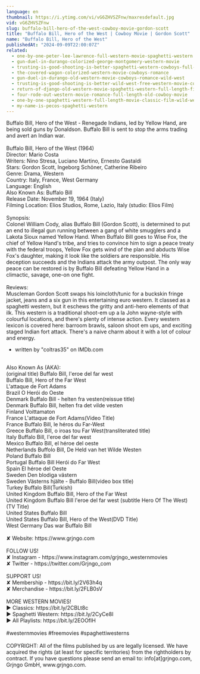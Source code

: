 ```yaml
---
language: en
thumbnail: https://i.ytimg.com/vi/vG6ZHVSZFnw/maxresdefault.jpg
vid: vG6ZHVSZFnw
slug: buffalo-bill-hero-of-the-west-cowboy-movie-gordon-scott
title: "Buffalo Bill, Hero of the West | Cowboy Movie | Gordon Scott"
name: "Buffalo Bill, Hero of the West"
publishedAt: "2024-09-09T22:00:07Z"
related:
  - one-by-one-peter-lee-lawrence-full-western-movie-spaghetti-western
  - gun-duel-in-durango-colorized-george-montgomery-western-movie
  - trusting-is-good-shooting-is-better-spaghetti-western-cowboys-full-western
  - the-covered-wagon-colorized-western-movie-cowboys-romance
  - gun-duel-in-durango-old-western-movie-cowboys-romance-wild-west
  - trusting-is-good-shooting-is-better-wild-west-free-western-movie-cowboys-english
  - return-of-django-old-western-movie-spaghetti-western-full-length-film-wild-west
  - four-rode-out-western-movie-romance-full-length-old-cowboy-movie
  - one-by-one-spaghetti-western-full-length-movie-classic-film-wild-west-cowboys
  - my-name-is-pecos-spaghetti-western
---
```


Buffalo Bill, Hero of the West - Renegade Indians, led by Yellow Hand, are being sold guns by Donaldson. Buffalo Bill is sent to stop the arms trading and avert an Indian war.<br />
<br />
Buffalo Bill, Hero of the West (1964)<br />
Director: Mario Costa<br />
Writers: Nino Stresa, Luciano Martino, Ernesto Gastaldi<br />
Stars: Gordon Scott, Ingeborg Schöner, Catherine Ribeiro<br />
Genre: Drama, Western<br />
Country: Italy, France, West Germany<br />
Language: English<br />
Also Known As: Buffalo Bill<br />
Release Date: November 19, 1964 (Italy)<br />
Filming Location: Elios Studios, Rome, Lazio, Italy (studio: Elios Film)<br />
<br />
Synopsis:<br />
Colonel William Cody, alias Buffalo Bill (Gordon Scott), is determined to put an end to illegal gun running between a gang of white smugglers and a Lakota Sioux named Yellow Hand. When Buffalo Bill goes to Wise Fox, the chief of Yellow Hand's tribe, and tries to convince him to sign a peace treaty with the federal troops, Yellow Fox gets wind of the plan and abducts Wise Fox's daughter, making it look like the soldiers are responsible. His deception succeeds and the Indians attack the army outpost. The only way peace can be restored is by Buffalo Bill defeating Yellow Hand in a climactic, savage, one-on one fight.<br />
<br />
Reviews:<br />
Muscleman Gordon Scott swaps his loincloth/tunic for a buckskin fringe jacket, jeans and a six gun in this entertaining euro western. It classed as a spaghetti western, but it eschews the gritty and anti-hero elements of that ilk. This western is a traditional shoot-em up a la John wayne-style with colourful locations, and there's plenty of intense action. Every western lexicon is covered here: barroom brawls, saloon shoot em ups, and exciting staged Indian fort attack. There's a naive charm about it with a lot of colour and energy.<br />
- written by "coltras35" on IMDb.com<br />
<br />
Also Known As (AKA):<br />
(original title) Buffalo Bill, l'eroe del far west<br />
Buffalo Bill, Hero of the Far West<br />
L'attaque de Fort Adams<br />
Brazil O Herói do Oeste<br />
Denmark Buffalo Bill - helten fra vesten(reissue title)<br />
Denmark Buffalo Bill, helten fra det vilde vesten<br />
Finland Voittamaton<br />
France L'attaque de Fort Adams(Video Title)<br />
France Buffalo Bill, le héros du Far-West<br />
Greece Buffalo Bill, o iroas tou Far West(transliterated title)<br />
Italy Buffalo Bill, l'eroe del far west<br />
Mexico Buffalo Bill, el héroe del oeste<br />
Netherlands Buffolo Bill, De Held van het Wilde Westen<br />
Poland Buffalo Bill<br />
Portugal Buffalo Bill Herói do Far West<br />
Spain El héroe del Oeste<br />
Sweden Den blodiga västern<br />
Sweden Västerns hjälte - Buffalo Bill(video box title)<br />
Turkey Buffalo Bill(Turkish)<br />
United Kingdom Buffalo Bill, Hero of the Far West<br />
United Kingdom Buffalo Bill l'eroe del far west (subtitle Hero Of The West)(TV Title)<br />
United States Buffalo Bill<br />
United States Buffalo Bill, Hero of the West(DVD Title)<br />
West Germany Das war Buffalo Bill<br />
<br />
✘ Website: https://www.grjngo.com<br />
<br />
FOLLOW US!<br />
✘ Instagram - https://www.instagram.com/grjngo_westernmovies<br />
✘ Twitter - https://twitter.com/Grjngo_com<br />
<br />
SUPPORT US!<br />
✘ Membership - https://bit.ly/2V63h4q<br />
✘ Merchandise - https://bit.ly/2FLB0sV<br />
<br />
MORE WESTERN MOVIES! <br />
► Classics: https://bit.ly/2CBLt8c <br />
► Spaghetti Western: https://bit.ly/2CyCe8I <br />
► All Playlists: https://bit.ly/2EOOfIH <br />
<br />
#westernmovies #freemovies #spaghettiwesterns<br />
<br />
COPYRIGHT: All of the films published by us are legally licensed. We have acquired the rights (at least for specific territories) from the rightholders by contract. If you have questions please send an email to: info[at]grjngo.com, Grjngo GmbH, www.grjngo.com.